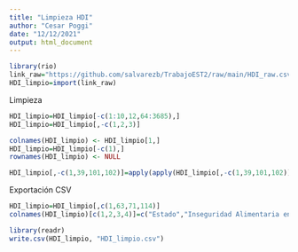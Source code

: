 ---
title: "Limpieza HDI"
author: "Cesar Poggi"
date: "12/12/2021"
output: html_document
---
```{r}
library(rio)
link_raw="https://github.com/salvarezb/TrabajoEST2/raw/main/HDI_raw.csv"
HDI_limpio=import(link_raw)
```

Limpieza
```{r}
HDI_limpio=HDI_limpio[-c(1:10,12,64:3685),]
HDI_limpio=HDI_limpio[,-c(1,2,3)]

colnames(HDI_limpio) <- HDI_limpio[1,]
HDI_limpio=HDI_limpio[-c(1),]
rownames(HDI_limpio) <- NULL

HDI_limpio[,-c(1,39,101,102)]=apply(apply(HDI_limpio[,-c(1,39,101,102)], 2, gsub, patt=",", replace="."), 2, as.numeric)
```

Exportación CSV
```{r}
HDI_limpio=HDI_limpio[,c(1,63,71,114)]
colnames(HDI_limpio)[c(1,2,3,4)]=c("Estado","Inseguridad Alimentaria en Hogares", "No Asegurados", "Pobreza")

library(readr)
write.csv(HDI_limpio, "HDI_limpio.csv")
```

